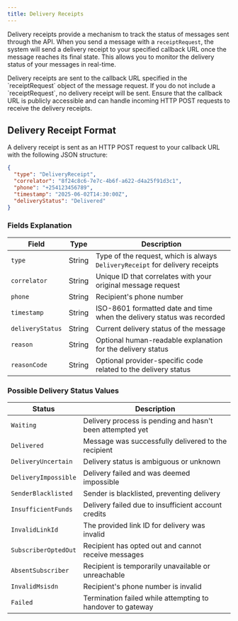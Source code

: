 ```yaml
---
title: Delivery Receipts
---
```


Delivery receipts provide a mechanism to track the status of messages sent through the API. When you send a message with a `receiptRequest`, the system will send a delivery receipt to your specified callback URL once the message reaches its final state.
This allows you to monitor the delivery status of your messages in real-time.

<Note>
  Delivery receipts are sent to the callback URL specified in the
  `receiptRequest` object of the message request. If you do not include a
  `receiptRequest`, no delivery receipt will be sent.
</Note>

<Note>
  Ensure that the callback URL is publicly accessible and can handle incoming
  HTTP POST requests to receive the delivery receipts.
</Note>

## Delivery Receipt Format

A delivery receipt is sent as an HTTP POST request to your callback URL with the following JSON structure:

```json
{
  "type": "DeliveryReceipt",
  "correlator": "8f24c8c6-7e7c-4b6f-a622-d4a25f91d3c1",
  "phone": "+254123456789",
  "timestamp": "2025-06-02T14:30:00Z",
  "deliveryStatus": "Delivered"
}
```

### Fields Explanation

| Field            | Type   | Description                                                                  |
| ---------------- | ------ | ---------------------------------------------------------------------------- |
| `type`           | String | Type of the request, which is always `DeliveryReceipt` for delivery receipts |
| `correlator`     | String | Unique ID that correlates with your original message request                 |
| `phone`          | String | Recipient's phone number                                                     |
| `timestamp`      | String | ISO-8601 formatted date and time when the delivery status was recorded       |
| `deliveryStatus` | String | Current delivery status of the message                                       |
| `reason`         | String | Optional human-readable explanation for the delivery status                  |
| `reasonCode`     | String | Optional provider-specific code related to the delivery status               |

### Possible Delivery Status Values

| Status               | Description                                                |
| -------------------- | ---------------------------------------------------------- |
| `Waiting`            | Delivery process is pending and hasn't been attempted yet  |
| `Delivered`          | Message was successfully delivered to the recipient        |
| `DeliveryUncertain`  | Delivery status is ambiguous or unknown                    |
| `DeliveryImpossible` | Delivery failed and was deemed impossible                  |
| `SenderBlacklisted`  | Sender is blacklisted, preventing delivery                 |
| `InsufficientFunds`  | Delivery failed due to insufficient account credits        |
| `InvalidLinkId`      | The provided link ID for delivery was invalid              |
| `SubscriberOptedOut` | Recipient has opted out and cannot receive messages        |
| `AbsentSubscriber`   | Recipient is temporarily unavailable or unreachable        |
| `InvalidMsisdn`      | Recipient's phone number is invalid                        |
| `Failed`             | Termination failed while attempting to handover to gateway |
